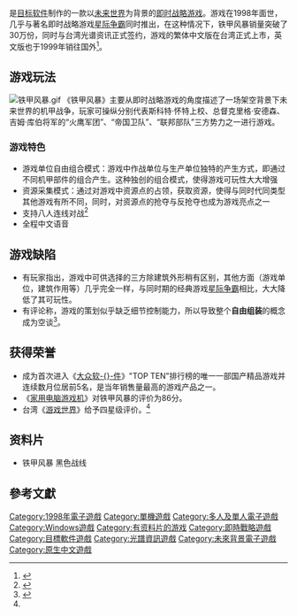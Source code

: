 {{NoteTA
| 1=zh-tw:目標軟件; zh-cn:目标软件;
}}
{{Infobox VG
| title = 铁甲风暴
| image = File:铁甲风暴封面.jpg
| caption = 铁甲风暴游戏封面
| developer = [[目标软件|目标软件]]
| publisher = {{vgrelease|CN|[[目标软件|目标软件]]|TW|[[光谱资讯|光谱资讯]]}}
| distributor =
| series =
| engine =
| released = {{vgrelease|CN|1998年|TW|1998年|NA|1999年}}
| genre = [[即时战略|即时战略]]
| modes = [[单人电子游戏|单人]]、[[多人电子游戏|多人]]
| platforms = [[Windows|Windows]]
}}

{{Vgname|铁甲风暴}}是[[目标软件|目标软件]]制作的一款以[[虛構世界|未来世界]]为背景的[[即时战略游戏|即时战略游戏]]。游戏在1998年面世，几乎与著名即时战略游戏[[星际争霸|星际争霸]]同时推出，在这种情况下，铁甲风暴销量突破了30万份，同时与台湾光谱资讯正式签约，游戏的繁体中文版在台湾正式上市，英文版也于1999年销往国外<ref>{{cite web |title=中国PC游戏产业十年考 |url=http://games.sina.com.cn/n/2005-08-18/1522122150.shtml |accessdate=2008-08-23 |archive-date=2013-12-30 |archive-url=https://web.archive.org/web/20131230233827/http://games.sina.com.cn/n/2005-08-18/1522122150.shtml |dead-url=no }}</ref>。

== 游戏玩法 ==

[[File:铁甲风暴.gif|thumb]]
《铁甲风暴》主要从即时战略游戏的角度描述了一场架空背景下未来世界的机甲战争，玩家可操纵分别代表斯科特·怀特上校、总督克里格·安德森、吉姆·库伯将军的“火鹰军团”、“帝国卫队”、“联邦部队”三方势力之一进行游戏。

=== 游戏特色 ===

* 游戏单位自由组合模式：游戏中作战单位与生产单位独特的产生方式，即通过不同机甲部件的组合产生。这种独创的组合模式，使得游戏可玩性大大增强
* 资源采集模式：通过对游戏中资源点的占领，获取资源，使得与同时代同类型其他游戏有所不同，同时，对资源点的抢夺与反抢夺也成为游戏亮点之一
* 支持八人连线对战<ref name="目标软件官方网站铁甲风暴页面">{{cite web|title=目标软件官方网站铁甲风暴页面|url=http://www.object.com.cn/article.aspx?newsid=2|deadurl=yes|archiveurl=https://web.archive.org/web/20130824225748/http://www.object.com.cn/article.aspx?newsid=2|archivedate=2013-08-24}}</ref>
* 全程中文语音

== 游戏缺陷 ==

* 有玩家指出，游戏中可供选择的三方除建筑外形稍有区别，其他方面（游戏单位，建筑作用等）几乎完全一样，与同时期的经典游戏[[星际争霸|星际争霸]]相比，大大降低了其可玩性。
* 有评论称，游戏的策划似乎缺乏细节控制能力，所以导致整个'''自由组装'''的概念成为空谈<ref>{{cite web |title=国产游戏这五年 |url=http://game.china.com/zh_cn/introduce/culture/gcyxzwn2.html |accessdate=2008-08-23 |archive-date=2005-03-16 |archive-url=https://web.archive.org/web/20050316162511/http://game.china.com/zh_cn/introduce/culture/gcyxzwn2.html |dead-url=no }}</ref>。

== 获得荣誉 ==

* 成为首次进入《[[大众软件|大众软-{}-件]]》"TOP TEN"排行榜的唯一一部国产精品游戏并连续数月位居前5名，是当年销售量最高的游戏产品之一。
* 《[[家用电脑游戏机|家用电脑游戏机]]》对铁甲风暴的评价为86分。
* 台湾《[[游戏世界|游戏世界]]》给予四星级评价。<ref name="目标软件官方网站铁甲风暴页面" />
== 资料片 ==
*铁甲风暴 黑色战线
== 參考文獻 ==

{{Reflist}}

{{DEFAULTSORT:Tie Jia Feng Bao}}
[[Category:1998年電子遊戲|Category:1998年電子遊戲]]
[[Category:單機遊戲|Category:單機遊戲]]
[[Category:多人及單人電子遊戲|Category:多人及單人電子遊戲]]
[[Category:Windows遊戲|Category:Windows遊戲]]
[[Category:有资料片的游戏|Category:有资料片的游戏]]
[[Category:即時戰略遊戲|Category:即時戰略遊戲]]
[[Category:目標軟件遊戲|Category:目標軟件遊戲]]
[[Category:光譜資訊遊戲|Category:光譜資訊遊戲]]
[[Category:未來背景電子遊戲|Category:未來背景電子遊戲]]
[[Category:原生中文遊戲|Category:原生中文遊戲]]